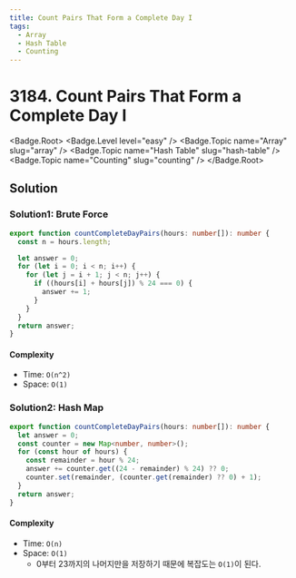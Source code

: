 ```yaml
---
title: Count Pairs That Form a Complete Day I
tags:
  - Array
  - Hash Table
  - Counting
---
```


# 3184. Count Pairs That Form a Complete Day I

<Badge.Root>
  <Badge.Level level="easy" />
  <Badge.Topic name="Array" slug="array" />
  <Badge.Topic name="Hash Table" slug="hash-table" />
  <Badge.Topic name="Counting" slug="counting" />
</Badge.Root>

## Solution

### Solution1: Brute Force

```typescript filename="solution.ts" copy
export function countCompleteDayPairs(hours: number[]): number {
  const n = hours.length;

  let answer = 0;
  for (let i = 0; i < n; i++) {
    for (let j = i + 1; j < n; j++) {
      if ((hours[i] + hours[j]) % 24 === 0) {
        answer += 1;
      }
    }
  }
  return answer;
}
```

#### Complexity

- Time: `O(n^2)`
- Space: `O(1)`

### Solution2: Hash Map

```typescript filename="solution.ts" copy
export function countCompleteDayPairs(hours: number[]): number {
  let answer = 0;
  const counter = new Map<number, number>();
  for (const hour of hours) {
    const remainder = hour % 24;
    answer += counter.get((24 - remainder) % 24) ?? 0;
    counter.set(remainder, (counter.get(remainder) ?? 0) + 1);
  }
  return answer;
}
```

#### Complexity

- Time: `O(n)`
- Space: `O(1)`
  - 0부터 23까지의 나머지만을 저장하기 때문에 복잡도는 `O(1)`이 된다.

<ProblemLink
  codingSite="leetcode"
  href="https://leetcode.com/problems/count-pairs-that-form-a-complete-day-i"
  title="Count Pairs That Form a Complete Day I"
/>
